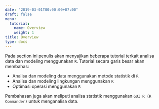 ```yaml
---
date: "2019-03-01T00:00:00+07:00"
draft: false
menu:
  tutorial:
    name: Overview
    weight: 1
title: Overview
type: docs
---
```


Pada section ini penulis akan menyajikan beberapa tutorial terkait analisa data dan modeling menggunakan `R`. Tutorial secara garis besar akan membahas:

* Analisa dan modeling data menggunakan metode statistik di `R`
* Analisa dan modeling lingkungan menggunakan `R`
* Optimasi operasi menggunakan `R`

Pembahasan juga akan meliputi analisa statistik menggunakan `GUI R (R Commander)` untuk menganalisa data.